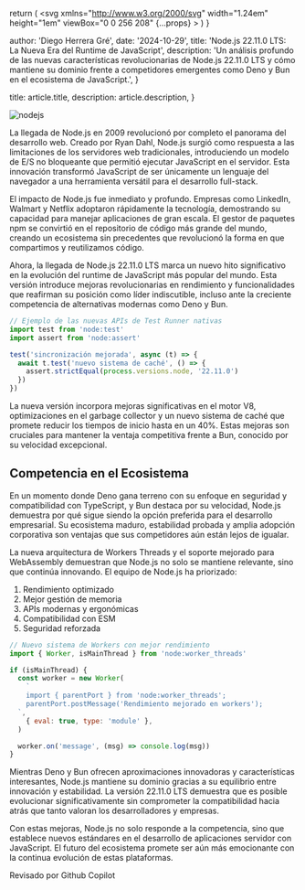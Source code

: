 
  return (
    <svg
      xmlns="http://www.w3.org/2000/svg"
      width="1.24em"
      height="1em"
      viewBox="0 0 256 208"
      {...props}
    >
      <path d="M205.28 31.36c14.096 14.88 20.016 35.2 22.512 63.68c6.626 0 12.805 1.47 16.976 7.152l7.792 10.56A17.55 17.55 0 0 1 256 123.2v28.688c-.008 3.704-1.843 7.315-4.832 9.504C215.885 187.222 172.35 208 128 208c-49.066 0-98.19-28.273-123.168-46.608c-2.989-2.189-4.825-5.8-4.832-9.504V123.2c0-3.776 1.2-7.424 3.424-10.464l7.792-10.544c4.173-5.657 10.38-7.152 16.992-7.152c2.496-28.48 8.4-48.8 22.512-63.68C77.331 3.165 112.567.06 127.552 0H128c14.72 0 50.4 2.88 77.28 31.36m-77.264 47.376c-3.04 0-6.544.176-10.272.544c-1.312 4.896-3.248 9.312-6.08 12.128c-11.2 11.2-24.704 12.928-31.936 12.928c-6.802 0-13.927-1.42-19.744-5.088c-5.502 1.808-10.786 4.415-11.136 10.912c-.586 12.28-.637 24.55-.688 36.824c-.026 6.16-.05 12.322-.144 18.488c.024 3.579 2.182 6.903 5.44 8.384C79.936 185.92 104.976 192 128.016 192c23.008 0 48.048-6.08 74.512-18.144c3.258-1.48 5.415-4.805 5.44-8.384c.317-18.418.062-36.912-.816-55.312h.016c-.342-6.534-5.648-9.098-11.168-10.912c-5.82 3.652-12.927 5.088-19.728 5.088c-7.232 0-20.72-1.728-31.936-12.928c-2.832-2.816-4.768-7.232-6.08-12.128a106 106 0 0 0-10.24-.544m-26.941 43.93c5.748 0 10.408 4.66 10.408 10.409v19.183c0 5.749-4.66 10.409-10.408 10.409s-10.408-4.66-10.408-10.409v-19.183c0-5.748 4.66-10.408 10.408-10.408m53.333 0c5.749 0 10.409 4.66 10.409 10.409v19.183c0 5.749-4.66 10.409-10.409 10.409c-5.748 0-10.408-4.66-10.408-10.409v-19.183c0-5.748 4.66-10.408 10.408-10.408M81.44 28.32c-11.2 1.12-20.64 4.8-25.44 9.92c-10.4 11.36-8.16 40.16-2.24 46.24c4.32 4.32 12.48 7.2 21.28 7.2c6.72 0 19.52-1.44 30.08-12.16c4.64-4.48 7.52-15.68 7.2-27.04c-.32-9.12-2.88-16.64-6.72-19.84c-4.16-3.68-13.6-5.28-24.16-4.32m68.96 4.32c-3.84 3.2-6.4 10.72-6.72 19.84c-.32 11.36 2.56 22.56 7.2 27.04c10.56 10.72 23.36 12.16 30.08 12.16c8.8 0 16.96-2.88 21.28-7.2c5.92-6.08 8.16-34.88-2.24-46.24c-4.8-5.12-14.24-8.8-25.44-9.92c-10.56-.96-20 .64-24.16 4.32M128 56c-2.56 0-5.6.16-8.96.48c.32 1.76.48 3.68.64 5.76c0 1.44 0 2.88-.16 4.48c3.2-.32 5.92-.32 8.48-.32s5.28 0 8.48.32c-.16-1.6-.16-3.04-.16-4.48c.16-2.08.32-4 .64-5.76c-3.36-.32-6.4-.48-8.96-.48"></path>
    </svg>
  )
}

  author: 'Diego Herrera Gré',
  date: '2024-10-29',
  title: 'Node.js 22.11.0 LTS: La Nueva Era del Runtime de JavaScript',
  description:
    'Un análisis profundo de las nuevas características revolucionarias de Node.js 22.11.0 LTS y cómo mantiene su dominio frente a competidores emergentes como Deno y Bun en el ecosistema de JavaScript.',
}

  title: article.title,
  description: article.description,
}


<Image src={NodeJs} alt="nodejs" />

La llegada de Node.js en 2009 revolucionó por completo el panorama del desarrollo web. Creado por Ryan Dahl, Node.js surgió como respuesta a las limitaciones de los servidores web tradicionales, introduciendo un modelo de E/S no bloqueante que permitió ejecutar JavaScript en el servidor. Esta innovación transformó JavaScript de ser únicamente un lenguaje del navegador a una herramienta versátil para el desarrollo full-stack.

El impacto de Node.js fue inmediato y profundo. Empresas como LinkedIn, Walmart y Netflix adoptaron rápidamente la tecnología, demostrando su capacidad para manejar aplicaciones de gran escala. El gestor de paquetes npm se convirtió en el repositorio de código más grande del mundo, creando un ecosistema sin precedentes que revolucionó la forma en que compartimos y reutilizamos código.

Ahora, la llegada de Node.js 22.11.0 LTS marca un nuevo hito significativo en la evolución del runtime de JavaScript más popular del mundo. Esta versión introduce mejoras revolucionarias en rendimiento y funcionalidades que reafirman su posición como líder indiscutible, incluso ante la creciente competencia de alternativas modernas como Deno y Bun.

```javascript
// Ejemplo de las nuevas APIs de Test Runner nativas
import test from 'node:test'
import assert from 'node:assert'

test('sincronización mejorada', async (t) => {
  await t.test('nuevo sistema de caché', () => {
    assert.strictEqual(process.versions.node, '22.11.0')
  })
})
```

La nueva versión incorpora mejoras significativas en el motor V8, optimizaciones en el garbage collector y un nuevo sistema de caché que promete reducir los tiempos de inicio hasta en un 40%. Estas mejoras son cruciales para mantener la ventaja competitiva frente a Bun, conocido por su velocidad excepcional.

## Competencia en el Ecosistema

En un momento donde Deno gana terreno con su enfoque en seguridad y compatibilidad con TypeScript, y Bun destaca por su velocidad, Node.js demuestra por qué sigue siendo la opción preferida para el desarrollo empresarial. Su ecosistema maduro, estabilidad probada y amplia adopción corporativa son ventajas que sus competidores aún están lejos de igualar.

La nueva arquitectura de Workers Threads y el soporte mejorado para WebAssembly demuestran que Node.js no solo se mantiene relevante, sino que continúa innovando. El equipo de Node.js ha priorizado:

1. Rendimiento optimizado
2. Mejor gestión de memoria
3. APIs modernas y ergonómicas
4. Compatibilidad con ESM
5. Seguridad reforzada

```javascript
// Nuevo sistema de Workers con mejor rendimiento
import { Worker, isMainThread } from 'node:worker_threads'

if (isMainThread) {
  const worker = new Worker(
    `
    import { parentPort } from 'node:worker_threads';
    parentPort.postMessage('Rendimiento mejorado en workers');
  `,
    { eval: true, type: 'module' },
  )

  worker.on('message', (msg) => console.log(msg))
}
```

Mientras Deno y Bun ofrecen aproximaciones innovadoras y características interesantes, Node.js mantiene su dominio gracias a su equilibrio entre innovación y estabilidad. La versión 22.11.0 LTS demuestra que es posible evolucionar significativamente sin comprometer la compatibilidad hacia atrás que tanto valoran los desarrolladores y empresas.

Con estas mejoras, Node.js no solo responde a la competencia, sino que establece nuevos estándares en el desarrollo de aplicaciones servidor con JavaScript. El futuro del ecosistema promete ser aún más emocionante con la continua evolución de estas plataformas.

<div className="flex items-center gap-2 rounded-lg bg-gray-100 px-6 py-4 dark:bg-gray-800">
  <span className="text-sm font-medium text-gray-700 dark:text-gray-300">
    Revisado por Github Copilot
  </span>
  <LogosGithubCopilot
    width="32"
    height="32"
    alt="logo copilot"
    className="color-inverse text-black dark:invert"
  />
</div>

